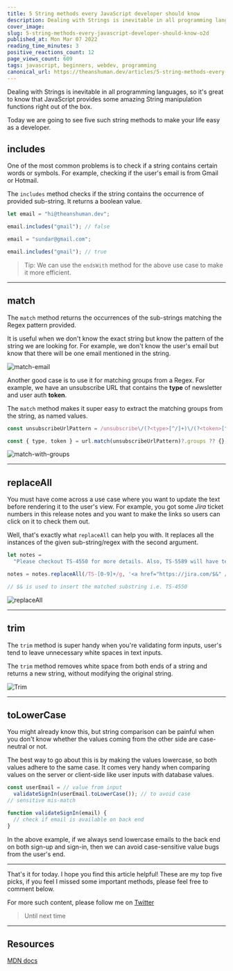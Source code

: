 ```yaml
---
title: 5 String methods every JavaScript developer should know
description: Dealing with Strings is inevitable in all programming languages, so it's great to know that...
cover_image:
slug: 5-string-methods-every-javascript-developer-should-know-o2d
published_at: Mon Mar 07 2022
reading_time_minutes: 3
positive_reactions_count: 12
page_views_count: 609
tags: javascript, beginners, webdev, programming
canonical_url: https://theanshuman.dev/articles/5-string-methods-every-javascript-developer-should-know-o2d
---
```


Dealing with Strings is inevitable in all programming languages, so it's great to know that JavaScript provides some amazing String manipulation functions right out of the box.

Today we are going to see five such string methods to make your life easy as a developer.

## includes

One of the most common problems is to check if a string contains certain words or symbols. For example, checking if the user's email is from Gmail or Hotmail.

The `includes` method checks if the string contains the occurrence of provided sub-string. It returns a boolean value.

```ts
let email = "hi@theanshuman.dev";

email.includes("gmail"); // false

email = "sundar@gmail.com";

email.includes("gmail"); // true
```

> Tip: We can use the `endsWith` method for the above use case to make it more efficient.

---

## match

The `match` method returns the occurrences of the sub-strings matching the Regex pattern provided.

It is useful when we don't know the exact string but know the pattern of the string we are looking for. For example, we don't know the user's email but know that there will be one email mentioned in the string.

![match-email](https://dev-to-uploads.s3.amazonaws.com/uploads/articles/ws80xd8gcj2zke8740i4.png)

Another good case is to use it for matching groups from a Regex. For example, we have an unsubscribe URL that contains the **type** of newsletter and user auth **token**.

The `match` method makes it super easy to extract the matching groups from the string, as named values.

```js
const unsubscribeUrlPattern = /unsubscribe\/(?<type>[^/]+)\/(?<token>[^/]+)/;

const { type, token } = url.match(unsubscribeUrlPattern)?.groups ?? {};
```

![match-with-groups](https://dev-to-uploads.s3.amazonaws.com/uploads/articles/jcum9ilb8f5spohfr3ue.png)

---

## replaceAll

You must have come across a use case where you want to update the text before rendering it to the user's view. For example, you got some _Jira_ ticket numbers in this release notes and you want to make the links so users can click on it to check them out.

Well, that's exactly what `replaceAll` can help you with. It replaces all the instances of the given sub-string/regex with the second argument.

```ts
let notes =
  "Please checkout TS-4550 for more details. Also, TS-5589 will have test instructions.";

notes = notes.replaceAll(/TS-[0-9]+/g, '<a href="https://jira.com/$&" />');

// $& is used to insert the matched substring i.e. TS-4550
```

![replaceAll](https://dev-to-uploads.s3.amazonaws.com/uploads/articles/iej2m78hqq0lyivgl0jc.png)

---

## trim

The `trim` method is super handy when you're validating form inputs, user's tend to leave unnecessary white spaces in text inputs.

The `trim` method removes white space from both ends of a string and returns a new string, without modifying the original string.

![Trim](https://dev-to-uploads.s3.amazonaws.com/uploads/articles/ifevno7yuzqy1eks0at4.png)

---

## toLowerCase

You might already know this, but string comparison can be painful when you don't know whether the values coming from the other side are case-neutral or not.

The best way to go about this is by making the values lowercase, so both values adhere to the same case. It comes very handy when comparing values on the server or client-side like user inputs with database values.

```ts
const userEmail = // value from input
  validateSignIn(userEmail.toLowerCase()); // to avoid case
// sensitive mis-match

function validateSignIn(email) {
  // check if email is available on back end
}
```

In the above example, if we always send lowercase emails to the back end on both sign-up and sign-in, then we can avoid case-sensitive value bugs from the user's end.

---

That's it for today. I hope you find this article helpful!
These are my top five picks, if you feel I missed some important methods, please feel free to comment below.

For more such content, please follow me on [Twitter](https://x.com/sun_anshuman)

> Until next time

---

## Resources

[MDN docs](https://developer.mozilla.org/en-US/docs/Web/JavaScript/Reference/Global_Objects/String)
